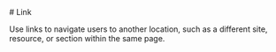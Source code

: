 
<Meta of={LinkStories} />

<div className="docs-title">
  # Link

  <link-design of={JSON.stringify(LinkStories)}></link-design>
</div>

<div className="lead">
  Use links to navigate users to another location, such as a different site, resource, or section within the same page.
</div>

<Canvas sourceState="shown" of={LinkStories.Default} />
<div className="hide-col-default">
  <Controls of={LinkStories.Default} />
</div>
